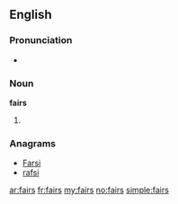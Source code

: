 ==English==

===Pronunciation===
* {{homophones|fares}}

===Noun===
'''fairs'''

# {{plural of|[[fair]]}}

===Anagrams===
* [[Farsi#English|Farsi]]
* [[rafsi#English|rafsi]]

[[ar:fairs]]
[[fr:fairs]]
[[my:fairs]]
[[no:fairs]]
[[simple:fairs]]